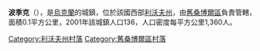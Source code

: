 {{coord|49|22|42|N|22|50|19|E|scale:100000|display=title}}

'''波季克'''（{{lang-uk|Потік}}），是[[烏克蘭|烏克蘭]]的城鎮，位於該國西部[[利沃夫州|利沃夫州]]，由[[舊桑博爾區|舊桑博爾區]]負責管轄，面積0.1平方公里，2001年該城鎮人口136，人口密度每平方公里1,360人。

[[Category:利沃夫州村落|Category:利沃夫州村落]]
[[Category:舊桑博爾區村落|Category:舊桑博爾區村落]]


{{Lviv-geo-stub}}
